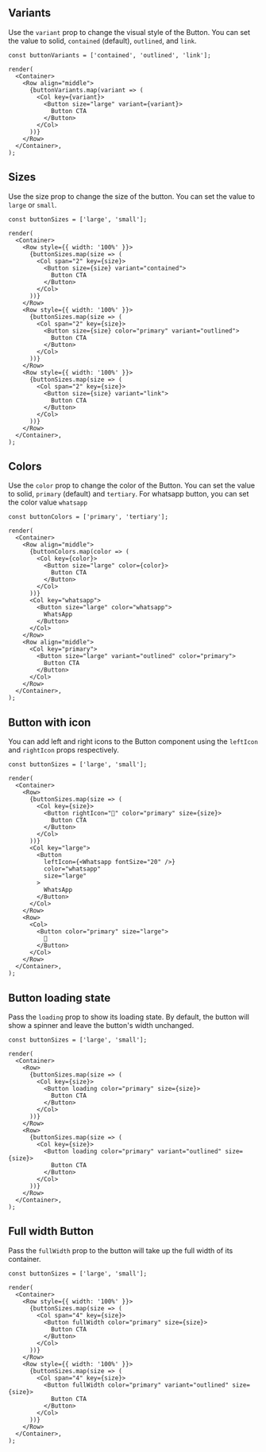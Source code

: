 
## Variants

Use the `variant` prop to change the visual style of the Button.
You can set the value to solid, `contained` (default), `outlined`, and `link`.

```tsx live
const buttonVariants = ['contained', 'outlined', 'link'];

render(
  <Container>
    <Row align="middle">
      {buttonVariants.map(variant => (
        <Col key={variant}>
          <Button size="large" variant={variant}>
            Button CTA
          </Button>
        </Col>
      ))}
    </Row>
  </Container>,
);
```

## Sizes

Use the size prop to change the size of the button. You can set the value to `large` or `small`.

```tsx live
const buttonSizes = ['large', 'small'];

render(
  <Container>
    <Row style={{ width: '100%' }}>
      {buttonSizes.map(size => (
        <Col span="2" key={size}>
          <Button size={size} variant="contained">
            Button CTA
          </Button>
        </Col>
      ))}
    </Row>
    <Row style={{ width: '100%' }}>
      {buttonSizes.map(size => (
        <Col span="2" key={size}>
          <Button size={size} color="primary" variant="outlined">
            Button CTA
          </Button>
        </Col>
      ))}
    </Row>
    <Row style={{ width: '100%' }}>
      {buttonSizes.map(size => (
        <Col span="2" key={size}>
          <Button size={size} variant="link">
            Button CTA
          </Button>
        </Col>
      ))}
    </Row>
  </Container>,
);
```

## Colors

Use the `color` prop to change the color of the Button.
You can set the value to solid, `primary` (default) and `tertiary`.
For whatsapp button, you can set the color value `whatsapp`

```tsx live
const buttonColors = ['primary', 'tertiary'];

render(
  <Container>
    <Row align="middle">
      {buttonColors.map(color => (
        <Col key={color}>
          <Button size="large" color={color}>
            Button CTA
          </Button>
        </Col>
      ))}
      <Col key="whatsapp">
        <Button size="large" color="whatsapp">
          WhatsApp
        </Button>
      </Col>
    </Row>
    <Row align="middle">
      <Col key="primary">
        <Button size="large" variant="outlined" color="primary">
          Button CTA
        </Button>
      </Col>
    </Row>
  </Container>,
);
```

## Button with icon

You can add left and right icons to the Button component using the `leftIcon` and `rightIcon` props respectively.

```tsx live
const buttonSizes = ['large', 'small'];

render(
  <Container>
    <Row>
      {buttonSizes.map(size => (
        <Col key={size}>
          <Button rightIcon="🚗" color="primary" size={size}>
            Button CTA
          </Button>
        </Col>
      ))}
      <Col key="large">
        <Button
          leftIcon={<Whatsapp fontSize="20" />}
          color="whatsapp"
          size="large"
        >
          WhatsApp
        </Button>
      </Col>
    </Row>
    <Row>
      <Col>
        <Button color="primary" size="large">
          🚗
        </Button>
      </Col>
    </Row>
  </Container>,
);
```

## Button loading state

Pass the `loading` prop to show its loading state. By default, the button will show a spinner and leave the button's width unchanged.

```tsx live
const buttonSizes = ['large', 'small'];

render(
  <Container>
    <Row>
      {buttonSizes.map(size => (
        <Col key={size}>
          <Button loading color="primary" size={size}>
            Button CTA
          </Button>
        </Col>
      ))}
    </Row>
    <Row>
      {buttonSizes.map(size => (
        <Col key={size}>
          <Button loading color="primary" variant="outlined" size={size}>
            Button CTA
          </Button>
        </Col>
      ))}
    </Row>
  </Container>,
);
```

## Full width Button

Pass the `fullWidth` prop to the button will take up the full width of its container.

```tsx live
const buttonSizes = ['large', 'small'];

render(
  <Container>
    <Row style={{ width: '100%' }}>
      {buttonSizes.map(size => (
        <Col span="4" key={size}>
          <Button fullWidth color="primary" size={size}>
            Button CTA
          </Button>
        </Col>
      ))}
    </Row>
    <Row style={{ width: '100%' }}>
      {buttonSizes.map(size => (
        <Col span="4" key={size}>
          <Button fullWidth color="primary" variant="outlined" size={size}>
            Button CTA
          </Button>
        </Col>
      ))}
    </Row>
  </Container>,
);
```
